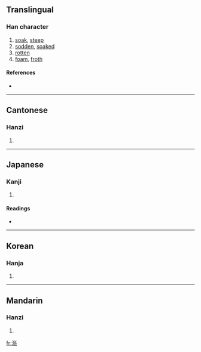 {{also|沤}}
==Translingual==

===Han character===
{{Han char|rn=85|rad=水|as=11|sn=14|four=3111<sub>6</sub>|canj=水尸口口 (ESRR)}}

# [[soak]], [[steep]]
# [[sodden]], [[soaked]]
# [[rotten]]
# [[foam]], [[froth]]

====References====
* {{Han ref|kx=0646.030|dkj=18139|dj=1055.060|hdz=31719.030|uh=6F1A|ud=28442|bh=E278|bd=57976}}

----

==Cantonese==

===Hanzi===
{{yue-hanzi|jyut=|y=au1, au3|sim=沤}}

# {{defn|Cantonese}}

----

==Japanese==

===Kanji===
{{ja-kanji|grade=|rs=水11}}

# {{defn|Japanese}}

====Readings====
* {{ja-readings|on=[[おう]] (ō), [[う]] (u)|kun=[[ひたす]] (hitasu)}}

----

==Korean==

===Hanja===
{{ko-hanja|hangeul=구|eumhun=|rv=gu|mr=ku|y=kwu}}

# {{defn|Korean}}

----

==Mandarin==

===Hanzi===
{{cmn-hanzi|sim=沤|pin=[[òu]] ([[ou4]])|wg=ou<sup>4</sup>}}

# {{defn|Mandarin}}

[[fr:漚]]